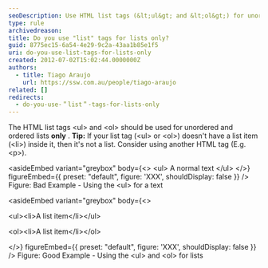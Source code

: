 ```yaml
---
seoDescription: Use HTML list tags (&lt;ul&gt; and &lt;ol&gt;) for unordered and ordered lists only.
type: rule
archivedreason:
title: Do you use "list" tags for lists only?
guid: 8775ec15-6a54-4e29-9c2a-43aa1b85e1f5
uri: do-you-use-list-tags-for-lists-only
created: 2012-07-02T15:02:44.0000000Z
authors:
  - title: Tiago Araujo
    url: https://ssw.com.au/people/tiago-araujo
related: []
redirects:
  - do-you-use-＂list＂-tags-for-lists-only
---
```


The HTML list tags &lt;ul&gt; and &lt;ol&gt; should be used for unordered and ordered lists **only** .
**Tip:** If your list tag (&lt;ul&gt; or &lt;ol&gt;) doesn't have a list item (&lt;li&gt;) inside it, then it's not a list. Consider using another HTML tag (E.g. &lt;p&gt;).

<asideEmbed
  variant="greybox"
  body={<>
    &lt;ul&gt; A normal text &lt;/ul&gt;
  </>}
  figureEmbed={{
    preset: "default",
    figure: 'XXX',
    shouldDisplay: false
  }}
/>
Figure: Bad Example - Using the &lt;ul&gt; for a text

<asideEmbed
  variant="greybox"
  body={<>
    
&lt;ul&gt;&lt;li&gt;A list item&lt;/li&gt;&lt;/ul&gt;

&lt;ol&gt;&lt;li&gt;A list item&lt;/li&gt;&lt;/ol&gt;

  </>}
  figureEmbed={{
    preset: "default",
    figure: 'XXX',
    shouldDisplay: false
  }}
/>
Figure: Good Example - Using the &lt;ul&gt; and &lt;ol&gt; for lists